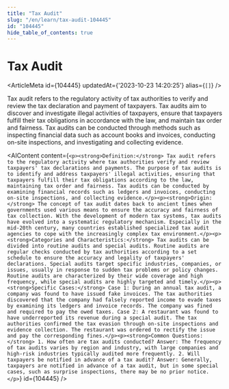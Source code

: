 ```yaml
---
title: "Tax Audit"
slug: "/en/learn/tax-audit-104445"
id: "104445"
hide_table_of_contents: true
---
```



# Tax Audit

<ArticleMeta id={104445} updatedAt={'2023-10-23 14:20:25'} alias={`[]`} />
<div className='border-solid border-b border-t-0 my-4 border-[var(--ifm-color-gray-300)]' />

Tax audit refers to the regulatory activity of tax authorities to verify and review the tax declaration and payment of taxpayers. Tax audits aim to discover and investigate illegal activities of taxpayers, ensure that taxpayers fulfill their tax obligations in accordance with the law, and maintain tax order and fairness. Tax audits can be conducted through methods such as inspecting financial data such as account books and invoices, conducting on-site inspections, and investigating and collecting evidence.

<AIContent content={`<p><strong>Definition:</strong> Tax audit refers to the regulatory activity where tax authorities verify and review taxpayers' tax declarations and payments. The purpose of tax audits is to identify and address taxpayers' illegal activities, ensuring that taxpayers fulfill their tax obligations according to the law, maintaining tax order and fairness. Tax audits can be conducted by examining financial records such as ledgers and invoices, conducting on-site inspections, and collecting evidence.</p><p><strong>Origin:</strong> The concept of tax audit dates back to ancient times when governments used various means to ensure the accuracy and fairness of tax collection. With the development of modern tax systems, tax audits have evolved into a systematic regulatory mechanism. Especially in the mid-20th century, many countries established specialized tax audit agencies to cope with the increasingly complex tax environment.</p><p><strong>Categories and Characteristics:</strong> Tax audits can be divided into routine audits and special audits. Routine audits are regular checks conducted by tax authorities according to a set schedule to ensure the accuracy and legality of taxpayers' declarations. Special audits target specific industries, companies, or issues, usually in response to sudden tax problems or policy changes. Routine audits are characterized by their wide coverage and high frequency, while special audits are highly targeted and timely.</p><p><strong>Specific Cases:</strong> Case 1: During an annual tax audit, a company was found to have issued fake invoices. The tax authorities discovered that the company had falsely reported income to evade taxes by examining its ledgers and invoice records. The company was fined and required to pay the owed taxes. Case 2: A restaurant was found to have underreported its revenue during a special audit. The tax authorities confirmed the tax evasion through on-site inspections and evidence collection. The restaurant was ordered to rectify the issue and pay the corresponding fines.</p><p><strong>Common Questions:</strong> 1. How often are tax audits conducted? Answer: The frequency of tax audits varies by region and industry, with large companies and high-risk industries typically audited more frequently. 2. Will taxpayers be notified in advance of a tax audit? Answer: Generally, taxpayers are notified in advance of a tax audit, but in some special cases, such as surprise inspections, there may be no prior notice.</p>`} id={104445} />
